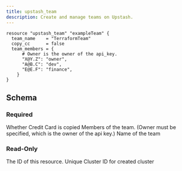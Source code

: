 ```yaml
---
title: upstash_team
description: Create and manage teams on Upstash.
---
```


<RequestExample>

```hcl example.tf
resource "upstash_team" "exampleTeam" {
  team_name    = "TerraformTeam"
  copy_cc      = false
  team_members = {
      # Owner is the owner of the api_key.
      "X@Y.Z": "owner",
      "A@B.C": "dev",
      "E@E.F": "finance",
    }
}
```

</RequestExample>

## Schema

### Required

<ParamField query="copy_cc" type="bool" required>
    Whether Credit Card is copied
</ParamField>

<ParamField query="team_members" type="map(string)" required>
    Members of the team. (Owner must be specified, which is the owner of the api
    key.)
</ParamField>

<ParamField query="team_name" type="string" required>
    Name of the team
</ParamField>

### Read-Only

<ResponseField name="id" type="string">
    The ID of this resource.
</ResponseField>

<ResponseField name="team_id" type="string">
    Unique Cluster ID for created cluster
</ResponseField>
